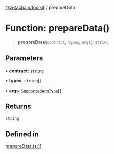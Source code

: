[@zetachain/toolkit](/src/pages/developers/frontend/toolkit/index.mdx) / prepareData

# Function: prepareData()

> **prepareData**(`contract`, `types`, `args`): `string`

## Parameters

• **contract**: `string`

• **types**: `string`[]

• **args**: [`SupportedArgType`](toolkit/TypeAlias.SupportedArgType.md)[]

## Returns

`string`

## Defined in

[prepareData.ts:11](https://github.com/zeta-chain/toolkit/blob/542ef856894da0ed38ef2a757d2c0d70c2bb020d/packages/client/src/prepareData.ts#L11)
